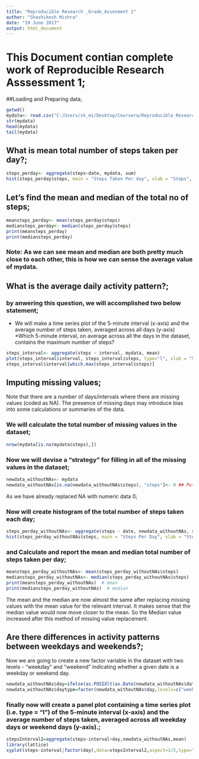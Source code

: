 ---
title: "Reproducible Research _Grade_Assesment 1"
author: "Shashikesh Mishra"
date: "19 June 2017"
output: html_document
---
# This Document contian complete work of Reproducible Research Asssessment 1;

##Loading and Preparing data;

```{r}
getwd()
mydata<- read.csv("C:/Users/sk_mi/Desktop/Coursera/Reproducible Research/week 2/repdata%2Fdata%2Factivity/activity.csv")
str(mydata)
head(mydata)
tail(mydata)
```

## What is mean total number of steps taken per day?;

```{r}
steps_perday<- aggregate(steps~date, mydata, sum)
hist(steps_perday$steps, main = "Steps Taken Per day", xlab = "Steps", col = "blue", breaks = 8)
```

## Let's find the mean and median of the total no of steps;

```{r}
meansteps_perday<- mean(steps_perday$steps)
mediansteps_perday<- median(steps_perday$steps)
print(meansteps_perday)
print(mediansteps_perday)
```
### Note: As we can see mean and median are both pretty much close to each other, this is how we can sense the average value of mydata.

## What is the average daily activity pattern?;
### by anwering this question, we will accomplished two below statement;
* We will make a time series plot of the 5-minute interval (x-axis) and the average number of steps taken, averaged across all days (y-axis)
*Which 5-minute interval, on average across all the days in the dataset, contains the maximum number of steps?

```{r}
steps_interval<- aggregate(steps ~ interval, mydata, mean)
plot(steps_interval$interval, steps_interval$steps, type="l", xlab = "5 min - interval", ylab = "Average steps", main = "Average Daily Activity Pattern", col = "blue")
steps_interval$interval[which.max(steps_interval$steps)]
```

##  Imputing missing values;
Note that there are a number of days/intervals where there are missing values (coded as NA). The presence of missing days may introduce bias into some calculations or summaries of the data.

### We will calculate the total number of missing values in the dataset;
```{r}
nrow(mydata[is.na(mydata$steps),])
```

### Now we will devise a "strategy" for filling in all of the missing values in the dataset;
```{r}
newdata_withoutNAs<- mydata
newdata_withoutNAs[is.na(newdata_withoutNAs$steps), "steps"]<- 0 ## Putting na = 0
```

As we have already replaced NA with numeric data 0;

### Now will create histogram of the total number of steps taken each day;

```{r}
steps_perday_withoutNAs<- aggregate(steps ~ date, newdata_withoutNAs, sum)
hist(steps_perday_withoutNAs$steps, main = "Steps Per Day", xlab = "Steps", col = "grey", breaks = 10)
```

### and Calculate and report the mean and median total number of steps taken per day;

```{r}
meansteps_perday_withoutNAs<- mean(steps_perday_withoutNAs$steps)
mediansteps_perday_withoutNAs<- median(steps_perday_withoutNAs$steps)
print(meansteps_perday_withoutNAs)  # mean
print(mediansteps_perday_withoutNAs)  # median
```

The mean and the median are now almost the same after replacing missing values with the mean value for the relevant interval. It makes sense that the median value would now move closer to the mean. So the Median value increased after this method of missing value replacement.

##  Are there differences in activity patterns between weekdays and weekends?;
Now we are going to create a new factor variable in the dataset with two levels - "weekday" and "weekend" indicating whether a given date is a weekday or weekend day.

```{r}
newdata_withoutNAs$day=ifelse(as.POSIXlt(as.Date(newdata_withoutNAs$date))$wday%%6==0,"weekend","weekday")
newdata_withoutNAs$daytype=factor(newdata_withoutNAs$day,levels=c("weekday","weekend"))
```

### finally now will create a panel plot containing a time series plot (i.e. type = "l") of the 5-minute interval (x-axis) and the average number of steps taken, averaged across all weekday days or weekend days (y-axis).;

```{r}
stepsInterval2=aggregate(steps~interval+day,newdata_withoutNAs,mean)
library(lattice)
xyplot(steps~interval|factor(day),data=stepsInterval2,aspect=1/2,type="l")
```

